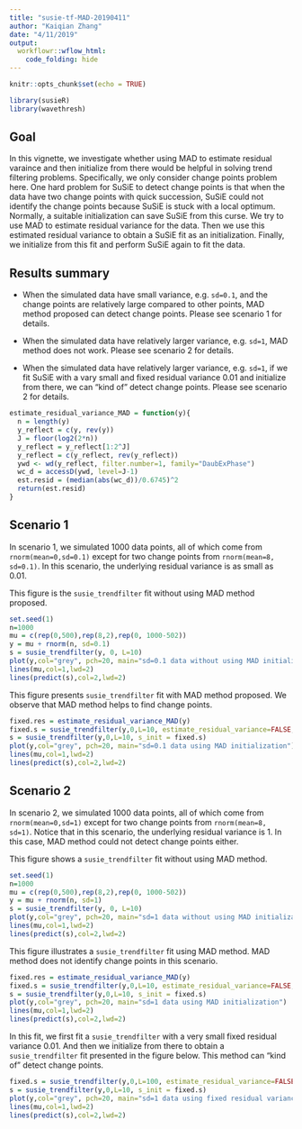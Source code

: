 ```yaml
---
title: "susie-tf-MAD-20190411"
author: "Kaiqian Zhang"
date: "4/11/2019"
output: 
  workflowr::wflow_html:
    code_folding: hide
---
```


```r
knitr::opts_chunk$set(echo = TRUE)
```

```r
library(susieR)
library(wavethresh)
```

## Goal

In this vignette, we investigate whether using MAD to estimate residual varaince and then initialize from there would be helpful in solving trend filtering problems. Specifically, we only consider change points problem here. One hard problem for SuSiE to detect change points is that when the data have two change points with quick succession, SuSiE could not identify the change points because SuSiE is stuck with a local optimum. Normally, a suitable initialization can save SuSiE from this curse. We try to use MAD to estimate residual variance for the data. Then we use this estimated residual variance to obtain a SuSiE fit as an initialization. Finally, we initialize from this fit and perform SuSiE again to fit the data.       

## Results summary

- When the simulated data have small variance, e.g. `sd=0.1`, and the change points are relatively large compared to other points, MAD method proposed can detect change points. Please see scenario 1 for details.

- When the simulated data have relatively larger variance, e.g. `sd=1`, MAD method does not work. Please see scenario 2 for details.

- When the simulated data have relatively larger variance, e.g. `sd=1`, if we fit SuSiE with a vary small and fixed residual variance 0.01 and initialize from there, we can "kind of" detect change points. Please see scenario 2 for details.


```r
estimate_residual_variance_MAD = function(y){
  n = length(y)
  y_reflect = c(y, rev(y))
  J = floor(log2(2*n))
  y_reflect = y_reflect[1:2^J]
  y_reflect = c(y_reflect, rev(y_reflect))
  ywd <- wd(y_reflect, filter.number=1, family="DaubExPhase")
  wc_d = accessD(ywd, level=J-1)
  est.resid = (median(abs(wc_d))/0.6745)^2
  return(est.resid)
}
```

## Scenario 1 

In scenario 1, we simulated 1000 data points, all of which come from `rnorm(mean=0,sd=0.1)` except for two change points from `rnorm(mean=8, sd=0.1)`. In this scenario, the underlying residual variance is as small as 0.01. 

This figure is the `susie_trendfilter` fit without using MAD method proposed. 
```r
set.seed(1)
n=1000
mu = c(rep(0,500),rep(8,2),rep(0, 1000-502))
y = mu + rnorm(n, sd=0.1)
s = susie_trendfilter(y, 0, L=10)
plot(y,col="grey", pch=20, main="sd=0.1 data without using MAD initialization")
lines(mu,col=1,lwd=2)
lines(predict(s),col=2,lwd=2)
```

This figure presents `susie_trendfilter` fit with MAD method proposed. We observe that MAD method helps to find change points. 
```r
fixed.res = estimate_residual_variance_MAD(y)
fixed.s = susie_trendfilter(y,0,L=10, estimate_residual_variance=FALSE, residual_variance=fixed.res)
s = susie_trendfilter(y,0,L=10, s_init = fixed.s)
plot(y,col="grey", pch=20, main="sd=0.1 data using MAD initialization")
lines(mu,col=1,lwd=2)
lines(predict(s),col=2,lwd=2)
```

## Scenario 2

In scenario 2, we simulated 1000 data points, all of which come from `rnorm(mean=0,sd=1)` except for two change points from `rnorm(mean=8, sd=1)`. Notice that in this scenario, the underlying residual variance is 1. In this case, MAD method could not detect change points either.

This figure shows a `susie_trendfilter` fit without using MAD method. 
```r
set.seed(1)
n=1000
mu = c(rep(0,500),rep(8,2),rep(0, 1000-502))
y = mu + rnorm(n, sd=1)
s = susie_trendfilter(y, 0, L=10)
plot(y,col="grey", pch=20, main="sd=1 data without using MAD initialization")
lines(mu,col=1,lwd=2)
lines(predict(s),col=2,lwd=2)
```

This figure illustrates a `susie_trendfilter` fit using MAD method. MAD method does not identify change points in this scenario.  
```r
fixed.res = estimate_residual_variance_MAD(y)
fixed.s = susie_trendfilter(y,0,L=10, estimate_residual_variance=FALSE, residual_variance=fixed.res)
s = susie_trendfilter(y,0,L=10, s_init = fixed.s)
plot(y,col="grey", pch=20, main="sd=1 data using MAD initialization")
lines(mu,col=1,lwd=2)
lines(predict(s),col=2,lwd=2)
```

In this fit, we first fit a `susie_trendfilter` with a very small fixed residual variance 0.01. And then we initialize from there to obtain a `susie_trendfilter` fit presented in the figure below. This method can "kind of" detect change points.  
```r
fixed.s = susie_trendfilter(y,0,L=100, estimate_residual_variance=FALSE, residual_variance=0.01)
s = susie_trendfilter(y,0,L=10, s_init = fixed.s)
plot(y,col="grey", pch=20, main="sd=1 data using fixed residual variance = 0.01 initialization")
lines(mu,col=1,lwd=2)
lines(predict(s),col=2,lwd=2)
```
